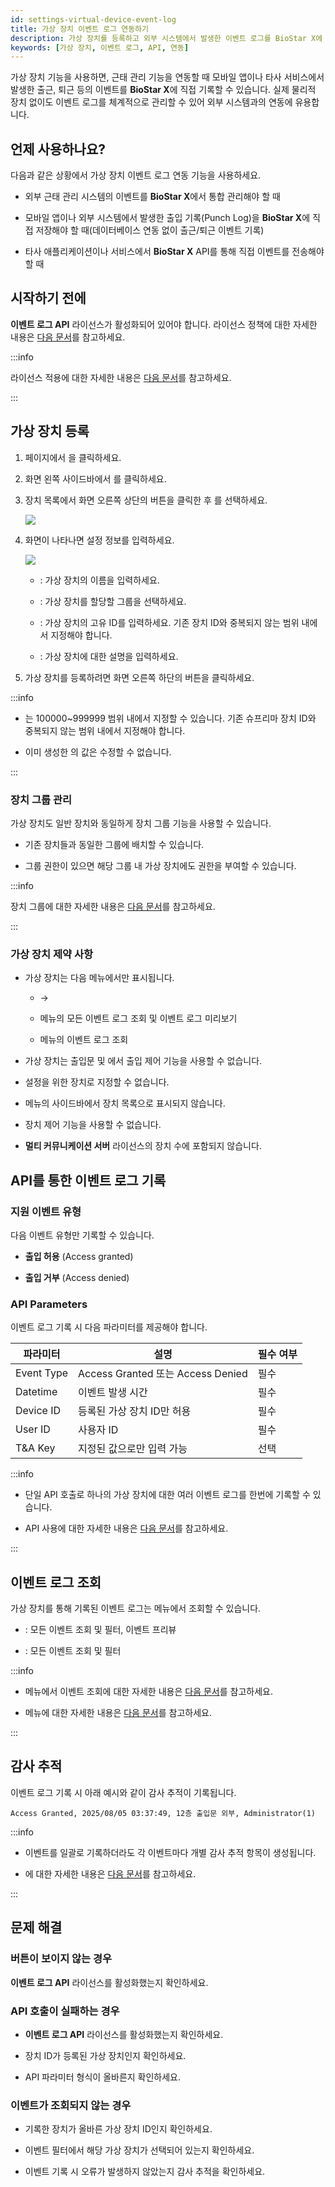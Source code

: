 ```yaml
---
id: settings-virtual-device-event-log
title: 가상 장치 이벤트 로그 연동하기
description: 가상 장치를 등록하고 외부 시스템에서 발생한 이벤트 로그를 BioStar X에 기록하는 방법을 안내합니다.
keywords: [가상 장치, 이벤트 로그, API, 연동]
---
```


가상 장치 기능을 사용하면, 근태 관리 기능을 연동할 때 모바일 앱이나 타사 서비스에서 발생한 출근, 퇴근 등의 이벤트를 **BioStar X**에 직접 기록할 수 있습니다. 실제 물리적 장치 없이도 이벤트 로그를 체계적으로 관리할 수 있어 외부 시스템과의 연동에 유용합니다.

## 언제 사용하나요?

다음과 같은 상황에서 가상 장치 이벤트 로그 연동 기능을 사용하세요.

* 외부 근태 관리 시스템의 이벤트를 **BioStar X**에서 통합 관리해야 할 때

* 모바일 앱이나 외부 시스템에서 발생한 출입 기록(Punch Log)을 **BioStar X**에 직접 저장해야 할 때(데이터베이스 연동 없이 출근/퇴근 이벤트 기록)

* 타사 애플리케이션이나 서비스에서 **BioStar X** API를 통해 직접 이벤트를 전송해야 할 때


## 시작하기 전에

**이벤트 로그 API** 라이선스가 활성화되어 있어야 합니다. 라이선스 정책에 대한 자세한 내용은 [다음 문서](licensing#features-add-ons)를 참고하세요.

:::info

라이선스 적용에 대한 자세한 내용은 [다음 문서](settings-license-biostar-x-license)를 참고하세요.

:::



## 가상 장치 등록

1. <Cmd sid='shell.header.launcher' /> 페이지에서 <Cmd sid='shell.header.setting' />을 클릭하세요.

1. 화면 왼쪽 사이드바에서 <Cmd sid='setting.menu.device.root' />를 클릭하세요.

1. 장치 목록에서 화면 오른쪽 상단의 <IcMoreW /> 버튼을 클릭한 후 <Cmd sid='device.addVirtualDevice' product='2' />를 선택하세요.

    <Image src='/img/biostarx-settings-device-add-virtual-device.png' />

1. <Cmd sid='device.addVirtualDevice' product='2' /> 화면이 나타나면 설정 정보를 입력하세요.

    <Image src='/img/biostarx-settings-device-add-virtual-device-settings.png' />

    * <Cmd sid='device.info.name' product='2' />: 가상 장치의 이름을 입력하세요.

    * <Cmd sid='device.info.group' product='2' />: 가상 장치를 할당할 그룹을 선택하세요.

    * <Cmd sid='device.info.deviceId' product='2' />: 가상 장치의 고유 ID를 입력하세요. 기존 장치 ID와 중복되지 않는 범위 내에서 지정해야 합니다.

    * <Cmd sid='common.description' product='2' />: 가상 장치에 대한 설명을 입력하세요.

1. 가상 장치를 등록하려면 화면 오른쪽 하단의 <Cmd sid='button.apply' product='2' /> 버튼을 클릭하세요.

:::info

* <Cmd sid='device.info.deviceId' product='2' />는 100000\~999999 범위 내에서 지정할 수 있습니다. 기존 슈프리마 장치 ID와 중복되지 않는 범위 내에서 지정해야 합니다.

* 이미 생성한 <Cmd sid='device.info.deviceId' product='2' />의 값은 수정할 수 없습니다.

:::

### 장치 그룹 관리

가상 장치도 일반 장치와 동일하게 장치 그룹 기능을 사용할 수 있습니다.

* 기존 장치들과 동일한 그룹에 배치할 수 있습니다.

* 그룹 권한이 있으면 해당 그룹 내 가상 장치에도 권한을 부여할 수 있습니다.

:::info

장치 그룹에 대한 자세한 내용은 [다음 문서](settings-manage-device-group)를 참고하세요.

:::


### 가상 장치 제약 사항

* 가상 장치는 다음 메뉴에서만 표시됩니다.

  - <Cmd sid='shell.header.setting' /> → <Cmd sid='setting.menu.device.root' />

  - <Cmd sid='shell.header.arena' /> 메뉴의 모든 이벤트 로그 조회 및 이벤트 로그 미리보기

  - <Cmd sid='shell.header.data' /> 메뉴의 이벤트 로그 조회

* 가상 장치는 출입문 및 <Cmd sid='setting.menu.advancedAc.root' />에서 출입 제어 기능을 사용할 수 없습니다.

* <Cmd sid='shell.header.tna' product='2' /> 설정을 위한 장치로 지정할 수 없습니다.

* <Cmd sid='shell.header.arena' /> 메뉴의 사이드바에서 장치 목록으로 표시되지 않습니다.

* 장치 제어 기능을 사용할 수 없습니다.

* **멀티 커뮤니케이션 서버** 라이선스의 장치 수에 포함되지 않습니다.



## API를 통한 이벤트 로그 기록

### 지원 이벤트 유형

다음 이벤트 유형만 기록할 수 있습니다.

* **출입 허용** (Access granted)

* **출입 거부** (Access denied)

### API Parameters

이벤트 로그 기록 시 다음 파라미터를 제공해야 합니다.

| 파라미터 | 설명 | 필수 여부 |
|---------|------|----------|
| Event Type | Access Granted 또는 Access Denied | 필수 |
| Datetime | 이벤트 발생 시간 | 필수 |
| Device ID | 등록된 가상 장치 ID만 허용 | 필수 |
| User ID | 사용자 ID | 필수 |
| T&A Key | 지정된 값으로만 입력 가능 | 선택 |

:::info

* 단일 API 호출로 하나의 가상 장치에 대한 여러 이벤트 로그를 한번에 기록할 수 있습니다.

* API 사용에 대한 자세한 내용은 [다음 문서](https://bs2api.biostar2.com/)를 참고하세요.

:::

## 이벤트 로그 조회

가상 장치를 통해 기록된 이벤트 로그는 메뉴에서 조회할 수 있습니다.

* <Cmd sid='shell.header.arena' />: 모든 이벤트 조회 및 필터, 이벤트 프리뷰

* <Cmd sid='shell.header.data' />: 모든 이벤트 조회 및 필터

:::info

* <Cmd sid='shell.header.arena' /> 메뉴에서 이벤트 조회에 대한 자세한 내용은 [다음 문서](monitoring-event)를 참고하세요.

* <Cmd sid='shell.header.data' /> 메뉴에 대한 자세한 내용은 [다음 문서](data-generate-reports)를 참고하세요.

:::

## 감사 추적

이벤트 로그 기록 시 아래 예시와 같이 감사 추적이 기록됩니다.

```
Access Granted, 2025/08/05 03:37:49, 12층 출입문 외부, Administrator(1)
```

:::info

* 이벤트를 일괄로 기록하더라도 각 이벤트마다 개별 감사 추적 항목이 생성됩니다.

* <Cmd sid='setting.menu.system.auditTrail' />에 대한 자세한 내용은 [다음 문서](settings-system-audit-trail)를 참고하세요.

:::

## 문제 해결

### <Cmd sid='device.addVirtualDevice' product='2' className='normal' /> 버튼이 보이지 않는 경우

**이벤트 로그 API** 라이선스를 활성화했는지 확인하세요.

### API 호출이 실패하는 경우

* **이벤트 로그 API** 라이선스를 활성화했는지 확인하세요.

* 장치 ID가 등록된 가상 장치인지 확인하세요.

* API 파라미터 형식이 올바른지 확인하세요.

### 이벤트가 조회되지 않는 경우

* 기록한 장치가 올바른 가상 장치 ID인지 확인하세요.

* 이벤트 필터에서 해당 가상 장치가 선택되어 있는지 확인하세요.

* 이벤트 기록 시 오류가 발생하지 않았는지 감사 추적을 확인하세요.